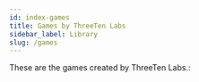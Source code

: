 ```yaml
---
id: index-games
title: Games by ThreeTen Labs
sidebar_label: Library
slug: /games
---
```



These are the games created by ThreeTen Labs.:

<div className="row">
<div className="col">
  <ThreeTenCard
    title="Y.A.S.S"
    description="Yet Another Spider Solitaire"
    page="/games/yass/overview"
  />
</div>

</div>
